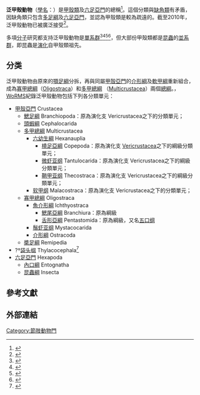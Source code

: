 {{Automatic Taxobox
| image = Lobster 300.jpg
| image_width = 250px
| image_caption = [[加州刺龍蝦|加州刺龍蝦]]
| taxon = Pancrustacea
| authority = Zrzavý & Štys, 1997
| subdivision_ranks = [[亞門|亞門]]
| subdivision =
* [[甲殼亞門|甲殼亞門]] Crustacea
* [[六足亞門|六足亞門]] Hexapoda
}}

'''泛甲殼動物'''（[[學名|學名]]：{{lang|la|Pancrustacea}}）是[[甲殼類|甲殼類]]及[[六足亞門|六足亞門]]的總稱<ref>{{cite journal |first1=J. |last1=Zrzavý |first2=P. |last2=Štys|title=The basic body plan of arthropods: insights from evolutionary morphology and developmental biology|journal=''[[Journal_of_Evolutionary_Biology|Journal of Evolutionary Biology]]'' |year=1997|volume=10|pages=353–67|doi=10.1007/s000360050029|language=en}}</ref>。這個分類與[[缺角類|缺角類]]有矛盾，因缺角類只包含[[多足綱|多足綱]]及[[六足亞門|六足亞門]]，並認為甲殼類是較為疏遠的。截至2010年，泛甲殼動物已被廣泛接受<ref>{{cite journal|author=Omar Rota-Stabelli, Ehsan Kayal, Dianne Gleeson, Jennifer Daub, Jeffrey L. Boore, Maximilian J. Telford, Davide Pisani, Mark Blaxter & Dennis V. Lavrov|year=2010|title=Ecdysozoan mitogenomics: evidence for a common origin of the legged invertebrates, the Panarthropoda|journal=Genome Biology and Evolution|volume=2|pages=425–40|doi=10.1093/gbe/evq030|pmid=20624745|url=http://gbe.oxfordjournals.org/content/2/425|deadurl=yes|archiveurl=https://archive.is/20120710135634/http://gbe.oxfordjournals.org/content/2/425|archivedate=2012-07-10}}</ref>。

多項[[分子|分子]]研究都支持泛甲殼動物是[[單系群|單系群]]<ref>{{cite journal|author=Jeffrey W. Shultz & Jerome C. Regier|title=Phylogenetic analysis of arthropods using two nuclear protein-encoding genes supports a crustacean + hexapod clade|journal=Proceedings of the Royal Society B|volume=267|pages=1011–9|url=http://www.life.umd.edu/entm/shultzlab/opiliomd/papers/ProcRSocLondB.pdf|doi=10.1098/rspb.2000.1104|year=2000|pmid=10874751|issue=1447|access-date=2010-09-17|archive-date=2017-08-08|archive-url=https://web.archive.org/web/20170808085714/http://www.life.umd.edu/entm/shultzlab/opiliomd/papers/ProcRSocLondB.pdf|dead-url=no}}</ref><ref>{{cite journal|title=A review of arthropod phylogeny: new data based on ribosomal DNA sequences and direct character optimization|author=Gonzalo Giribet & Carles Ribera|journal=Cladistics|volume=16|pages=204-31|year=2000|doi=10.1111/j.1096-0031.2000.tb00353.x}}</ref><ref>{{cite journal |url=https://science.sciencemag.org/content/299/5614/1887 |first1=Francesco |last1=Nardi |first2=Giacomo |last2=Spinsanti |first3=Jeffrey L. |last3=Boore |first4=Antonio |last4=Carapelli |first5=Romano |last5=Dallai |first6=Francesco |last6=Frati |title=Hexapod Origins: Monophyletic or Paraphyletic? |journal=[[科学_(期刊)|Science (journal)]] |volume=299 |issue=5614 |pages=1887-9 |year=2003 |doi=DOI: 10.1126/science.1078607 |pmid=12649480 |access-date=2019-12-27 |archive-date=2021-02-25 |archive-url=https://web.archive.org/web/20210225094420/https://science.sciencemag.org/content/299/5614/1887 |dead-url=no }}</ref><ref>{{cite journal|author=Jerome C. Regier ''et al.''|year=2010|title=Arthropod relationships revealed by phylogenomic analysis of nuclear protein-coding sequences|journal=Nature|volume=463|pages=1079–83|doi=10.1038/nature08742|pmid=20147900|issue=7284}}</ref>，但大部份甲殼類都是[[昆蟲|昆蟲]]的[[並系群|並系群]]，即昆蟲是[[演化|演化]]自甲殼類祖先。

==分类==
泛甲殼動物由原來的[[顎足綱|顎足綱]]分拆，再與同屬[[甲殻亞門|甲殻亞門]]的[[介形綱|介形綱]]及[[軟甲綱|軟甲綱]]重新組合，成為[[寡甲總綱|寡甲總綱]]（[[Oligostraca|Oligostraca]]）和[[多甲總綱|多甲總綱]] （[[Multicrustacea|Multicrustacea]]）兩個[[總綱|總綱]]{{r|WoRMS_1066}}。{{as of|2019|12|27}}，[[WoRMS|WoRMS]]紀錄泛甲殼動物包括下列各分類單元{{r|WoRMS_1066}}：
* [[甲殼亞門|甲殼亞門]] Crustacea
** [[鰓足綱|鰓足綱]] Branchiopoda：原為演化支 Vericrustacea之下的分類單元；
** [[頭蝦綱|頭蝦綱]] Cephalocarida
** [[多甲總綱|多甲總綱]] Multicrustacea{{r|WoRMS_845959|Regier et al 2010}}
*** [[六幼生綱|六幼生綱]] Hexanauplia{{r|WoRMS_889925}}
**** [[橈足類|橈足亞綱]] Copepoda：原為演化支 [[Vericrustacea|Vericrustacea]]之下的綱級分類單元；
**** [[微虾亚纲|微虾亚纲]] Tantulocarida：原為演化支 Vericrustacea之下的綱級分類單元；
**** [[鞘甲亚纲|鞘甲亚纲]] Thecostraca：原為演化支 Vericrustacea之下的綱級分類單元；
*** [[软甲纲|软甲纲]] Malacostraca：原為演化支 Vericrustacea之下的分類單元；
** [[寡甲總綱|寡甲總綱]] Oligostraca{{r|WoRMS_845957|Zrzavý et al 1997}}
*** [[魚介形綱|魚介形綱]] Ichthyostraca{{r|WoRMS_845958}}
**** [[鰓尾亞綱|鰓尾亞綱]] Branchiura：原為綱級
**** [[舌形動物類|舌形亞綱]] Pentastomida：原為綱級，又名[[五口纲|五口纲]]
*** [[鬚虾亚纲|鬚虾亚纲]] Mystacocarida
*** [[介形綱|介形綱]] Ostracoda
** [[槳足綱|槳足綱]] Remipedia
* ?†[[袋头纲|袋头纲]] Thylacocephala<ref>{{PaleoDB |id=22067 |title=†class Thylacocephala (crustacean) |access-date=2019-12-27 }}</ref>
* [[六足亞門|六足亞門]] Hexapoda
** [[內口綱|內口綱]] Entognatha
** [[昆蟲綱|昆蟲綱]] Insecta

==參考文獻==
{{reflist|refs=
<ref name="Regier et al 2010">{{cite journal
 |url=https://doi.org/10.1038/nature08742
 |authors=Regier, J. C.; Shultz, J. W.; Zwick, A.; Hussey, A.; Ball, B.; Wetzer, R.; Martin, J. W.; Cunningham, C. W. |year=2010
 |title=Arthropod relationships revealed by phylogenomic analysis of nuclear protein-coding sequences
 |journal=''[[自然_(期刊)|Nature]]'' |volume=463 |issue=7284 |pages=1079-1083
 |doi=10.1038/nature08742 |language=en }}</ref>
<ref name="WoRMS_1066">{{WoRMS |id=1066
 |title=Crustacea
 |last1=Boxshall |first1=Geoff
 |date=2015-05-05 |access-date=2019-02-09 }}</ref>
<ref name="WoRMS_845957">{{WoRMS |id=845959
 |title=Oligostraca
 |last=Boxshall |first=Geoff
 |date=2017-09-04 |access-date=2019-02-09 }}</ref>
<ref name="WoRMS_845958">{{WoRMS |id=845958
 |title=Ichthyostraca
 |db=World of Copepods database
 |last=Boxshall |first=Geoff
 |date=2017-09-04 |access-date=2019-02-09 }}</ref>
<ref name="WoRMS_845959">{{WoRMS |id=845959
 |title=Multicrustacea
 |last=Boxshall |first=Geoff
 |date=2015-05-05 |access-date=2019-02-09 }}</ref>
<ref name="WoRMS_889925">{{WoRMS |id=889925
 |title=Hexanauplia
 |last=Boxshall |first=Geoff
 |date=2016-11-30 |access-date=2019-02-09 }}</ref>
<ref name="Zrzavý et al 1997">{{cite journal
 |authors=Zrzavý, J., Hypša, V. & Vlášková, M. |year=1997
 |title=Arthropod phylogeny: taxonomic congruence, total evidence and conditional combination approaches to morphological and molecular data sets
 |journal=''[[Systematics_Association|Systematics Association]]'' |volume=Special Volume series 55 |editors=Fortey, R.A. & Thomas, R.H.
 |publisher=Chapman & Hall |location=London |pages=pp.97-107 }}</ref>  
}}

==外部連結==
{{節肢動物門}}
{{Taxonbar|from=Q671280}}

[[Category:節肢動物門|Category:節肢動物門]]
